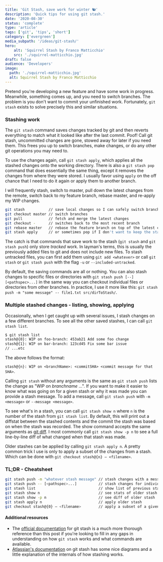 ```yaml
---
title: 'Git Stash, save work for winter 🐿'
description: 'Quick tips for using git stash.'
date: '2020-08-30'
status: 'complete'
type: 'article'
tags: ['git', 'tips', 'short']
category: ['evergreen']
media_subpath: '/ideas/git-stash/'
hero:
    alt: 'Squirrel Stash by Franco Matticchio'
    src: './squirrel-matticchio.jpg'
draft: false
audience: 'Developers'
image:
  path: './squirrel-matticchio.jpg'
  alt: Squirrel Stash by Franco Matticchio
---
```


Pretend you're developing a new feature and have some work in progress. Meanwhile, something comes up, and you need to switch branches. The problem is you don't want to commit your unfinished work. Fortunately, `git stash` exists to solve precisely this and similar situations.

### Stashing work

The `git stash` command saves changes tracked by git and then reverts everything to match what it looked like after the last commit. Poof! Call git stash, uncommitted changes are gone, stowed away for later if you need them. This frees you up to switch branches, make changes, or do any other git operations you may need to.

To use the changes again, call `git stash apply`, which applies all the stashed changes onto the working directory. There is also a `git stash pop` command that does essentially the same thing, except it removes the changes from where they were stored. I usually favor using `apply` on the off chance that I need to do it again or apply them to another branch.

I will frequently stash, switch to master, pull down the latest changes from the remote, switch back to my feature branch, rebase master, and re-apply my WIP changes.

```bash
git stash           // save local changes so I can safely switch branches
git checkout master // switch branches
git pull            // fetch and merge the latest changes
git checkout -      // switches back to the most recent branch
git rebase master   // rebase the feature branch on top of the latest changes to master
git stash apply     // or sometimes pop if I don't want to keep the stashed changes
```

The catch is that commands that save work to the stash (`git stash` and `git stash push`) only store _tracked_ work. In layman's terms, this is usually the previously added files to git and does not include new files. To stash untracked files, you can first add them using `git add <whatever>` or call `git stash` or `git stash push` with the flag `-u` or `--included-untracked`.

By default, the saving commands are all or nothing. You can also stash changes to specific files or directories with `git stash push [--] [<pathspec>...]` in the same way you can checkout individual files or directories from other branches. In practice, I use it more like this: `git stash push -m "some message" -- file1.txt src/dirToStash/`.

### Multiple stashed changes - listing, showing, applying

Occasionally, when I get caught up with several issues, I stash changes on a few different branches. To see all the other saved stashes, I can call `git stash list`.

```bash
$ git stash list
stash@{0}: WIP on foo-branch: 453ab21 Add some foo change
stash@{1}: WIP on bar-branch: 123cd45 Fix some bar issue
// ...etc
```

The above follows the format:

`stash@{n}: WIP on <branchName>: <commitSHA> <commit message for that SHA>`.

Calling `git stash` without any arguments is the same as `git stash push` lists the change as "WIP on _branchname_ ...". If you want to make it easier to know what was going on for a given stash or why it was made you can provide a stash message. To add a message, call `git stash push` with `-m <message>` or `--message <message>`.

To see what's in a stash, you can call `git stash show n` where `n` is the number of the stash from `git stash list`. By default, this will print out a diffstat between the stashed contents and the commit the stash was based on when the stash was recorded. The show command accepts the same arguments as [git diff](https://git-scm.com/docs/git-diff). I most commonly call `git stash show -p n` to see a full line-by-line diff of what changed when that stash was made.

Older stashes can be applied by calling `git stash apply n`. A pretty common trick I use is only to apply a subset of the changes from a stash. Which can be done with `git checkout stash@{n} — <filename>`.

### TL;DR - Cheatsheet

```bash
git stash push -m "whatever stash message" // stash changes with a message
git stash push -- [<pathspec>...]          // stash changes for individual files or directories
git stash list                             // show list of previous stashes
git stash show n                           // see stats of older stash
git stash show -p n                        // see diff of older stash
git stash apply n                          // apply older stash
git checkout stash@{0} — <filename>        // apply a subset of a given stash
```

#### Additional resources

- The [official documentation](https://git-scm.com/docs/git-stash) for git stash is a much more thorough reference than this post if you're looking to fill in any gaps in understanding on how `git stash` works and what commands are available.
- [Atlassian's documentation](https://www.atlassian.com/git/tutorials/saving-changes/git-stash) on git stash has some nice diagrams and a little explanation of the internals of how stashing works.
